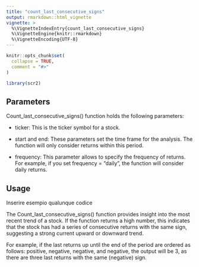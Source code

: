 ---
title: "count_last_consecutive_signs"
output: rmarkdown::html_vignette
vignette: >
  %\VignetteIndexEntry{count_last_consecutive_signs}
  %\VignetteEngine{knitr::rmarkdown}
  %\VignetteEncoding{UTF-8}
---

```{r, include = FALSE}
knitr::opts_chunk$set(
  collapse = TRUE,
  comment = "#>"
)
```

```{r setup}
library(scr2)
```

## Parameters
Count_last_consecutive_signs() function holds the following parameters:

- ticker: This is the ticker symbol for a stock.

- start and end: These parameters set the time frame for the analysis. The function will only consider returns within this period.

- frequency: This parameter allows to specify the frequency of returns. For example, if you set frequency = "daily", the function will consider daily returns.

## Usage

Inserire esempio qualunque codice

The Count_last_consecutive_signs() function provides insight into the most recent trend of a stock. If the function returns a high number, this indicates that the stock has had a series of consecutive returns with the same sign, suggesting a strong current upward or downward trend.

For example, if the last returns up until the end of the period are ordered as follows: positive, negative, negative, and negative, the output will be 3, as there are three last returns with the same (negative) sign.
